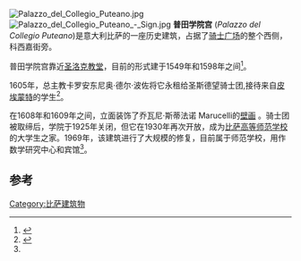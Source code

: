 [[Image:Palazzo_del_Collegio_Puteano.jpg|thumb]]
[[Image:Palazzo_del_Collegio_Puteano_-_Sign.jpg|thumb]]
'''普田学院宫''' (''Palazzo del Collegio Puteano'')是意大利比萨的一座历史建筑，占据了[[骑士广场|骑士广场]]的整个西侧，科西嘉街旁。

普田学院宫靠近[[圣洛克教堂_(比萨)|圣洛克教堂]]，目前的形式建于1549年和1598年之间<ref name="fondazione">{{cite web|url=http://www.fondazioneputeano.unipi.it/|title=Cenni storici|publisher=Fondazione Collegio Puteano|language=it|accessdate=2013-05-03|archive-date=2016-06-12|archive-url=https://web.archive.org/web/20160612205253/http://www.fondazioneputeano.unipi.it/|dead-url=no}}</ref>。

1605年，总主教卡罗安东尼奥·德尔·波佐将它永租给圣斯德望骑士团,接待来自[[皮埃蒙特|皮埃蒙特]]的学生<ref name="sns">{{cite web|url=http://www.sns.it/scuola/luoghi/sedi/palazzoputeano/|title=Palazzo Puteano|publisher=Scuola Normale Superiore di Pisa|language=it|accessdate=2013-05-03|deadurl=yes|archiveurl=https://web.archive.org/web/20150916012458/http://www.sns.it/scuola/luoghi/sedi/palazzoputeano/|archivedate=2015-09-16}}</ref>。

在1608年和1609年之间，立面装饰了乔瓦尼·斯蒂法诺 Marucelli的[[壁画|壁画]] 。骑士团被取缔后，学院于1925年关闭，但它在1930年再次开放，成为[[比萨高等师范学校|比萨高等师范学校]]的大学生之家。1969年，该建筑进行了大规模的修复，目前属于师范学校，用作数学研究中心和宾馆<ref name="sns"/>。

==参考==
{{reflist}}
{{Coord|43|43|9.55|N|10|23|58.01|E|source:itwiki_region:IT_type:landmark|display=title}}
[[Category:比萨建筑物|Category:比萨建筑物]]